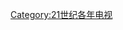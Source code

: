 {{portal|電視}}
{{Cat main|2003年電視}}

{{Year by category
| m = 2
| c = 0
| d = 0
| y = 3
| cat = 電視
| sortkey = 電視
| subcat = 2003年媒體
| parent = 2000年代电视
}}

[[Category:21世纪各年电视|Category:21世纪各年电视]]